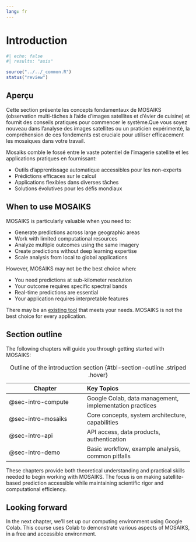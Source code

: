 ```yaml
---
lang: fr
---
```

# Introduction 
```r
#| echo: false
#| results: "asis"

source("../../_common.R")
status("review")
```

## Aperçu

Cette section présente les concepts fondamentaux de MOSAIKS (observation multi-tâches à l'aide d'images satellites et d'évier de cuisine) et fournit des conseils pratiques pour commencer le système.Que vous soyez nouveau dans l'analyse des images satellites ou un praticien expérimenté, la compréhension de ces fondements est cruciale pour utiliser efficacement les mosaïques dans votre travail.

Mosaiks comble le fossé entre le vaste potentiel de l'imagerie satellite et les applications pratiques en fournissant:

- Outils d'apprentissage automatique accessibles pour les non-experts
- Prédictions efficaces sur le calcul
- Applications flexibles dans diverses tâches
- Solutions évolutives pour les défis mondiaux

## When to use MOSAIKS

MOSAIKS is particularly valuable when you need to:

- Generate predictions across large geographic areas
- Work with limited computational resources
- Analyze multiple outcomes using the same imagery
- Create predictions without deep learning expertise
- Scale analysis from local to global applications

However, MOSAIKS may not be the best choice when:

- You need predictions at sub-kilometer resolution
- Your outcome requires specific spectral bands
- Real-time predictions are essential
- Your application requires interpretable features

::: {.callout-tip}
There may be an [existing tool](https://github.com/satellite-image-deep-learning) that meets your needs. MOSAIKS is not the best choice for every application.
:::

## Section outline

The following chapters will guide you through getting started with MOSAIKS:

| Chapter | Key Topics |
|---------|:-----------|
| @sec-intro-compute | Google Colab, data management, implementation practices |
| @sec-intro-mosaiks | Core concepts, system architecture, capabilities |
| @sec-intro-api | API access, data products, authentication |
| @sec-intro-demo| Basic workflow, example analysis, common pitfalls |

: Outline of the introduction section {#tbl-section-outline .striped .hover}

These chapters provide both theoretical understanding and practical skills needed to begin working with MOSAIKS. The focus is on making satellite-based prediction accessible while maintaining scientific rigor and computational efficiency.

::: {.callout-note}
# Looking forward

In the next chapter, we'll set up our computing environment using Google Colab. This course uses Colab to demonstrate various aspects of MOSAIKS, in a free and accessible environment.
:::
